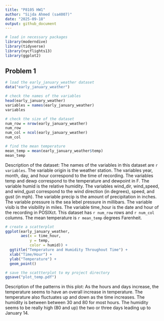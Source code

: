 ```yaml
---
title: "P8105 HW1"
author: "Sijda Ahmed (sa4007)"
date: "2025-09-18"
output: github_document
---
```


```r
# load in necessary packages
library(moderndive)
library(tidyverse)
library(nycflights13)
library(ggplot2)
```


## Problem 1

```r
# load the early_january_weather dataset
data("early_january_weather")

# check the names of the variables
head(early_january_weather)
variables = names(early_january_weather)
variables

# check the size of the dataset
num_row = nrow(early_january_weather)
num_row
num_col = ncol(early_january_weather)
num_col

# find the mean temperature
mean_temp = mean(early_january_weather$temp)
mean_temp

```

Description of the dataset: The names of the variables in this dataset are `r variables`. The variable origin is the weather station. The variables year, month, day, and hour correspond to the time of recording. The variables temp and dewp correspond to the temperature and dewpoint in F. The variable humid is the relative humidity. The variables wind_dir, wind_speed, and wind_gust correspond to the wind direction (in degrees), speed, and gust (in mph). The variable precip is the amount of precipitation in inches. The variable pressure is the sea lebel pressure in millibars. The variable visib is the visibility in miles. The variable time_hour is the date and hour of the recording in POSIXct. This dataset has `r num_row` rows and `r num_col` columns. The mean temperature is `r mean_temp` degrees Farenheit. 

```r
# create a scatterplot
ggplot(early_january_weather, 
       aes(x = time_hour, 
           y = temp, 
           color = humid)) + 
  ggtitle("Temperature and Humidity Throughout Time") +
  xlab("Time/Hour") +
  ylab("Temperature") +
  geom_point()

# save the scattterplot to my project directory
ggsave("plot_temp.pdf")

```

Description of the patterns in this plot: As the hours and days increase, the temperature seems to have an overall increase in temperature. The temperature also fluctuates up and down as the time increases. The humidity is between between 30 and 80 for most hours. The humidity seems to be really high (80 and up) the two or three days leading up to January 14. 




